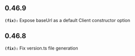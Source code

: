 ## 0.46.9
**`(fix):`** Expose baseUrl as a default Client constructor option

## 0.46.8
**`(fix):`** Fix version.ts file generation

